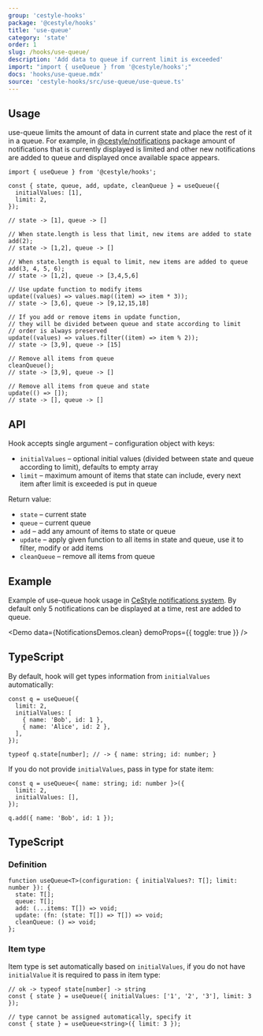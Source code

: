 ```yaml
---
group: 'cestyle-hooks'
package: '@cestyle/hooks'
title: 'use-queue'
category: 'state'
order: 1
slug: /hooks/use-queue/
description: 'Add data to queue if current limit is exceeded'
import: "import { useQueue } from '@cestyle/hooks';"
docs: 'hooks/use-queue.mdx'
source: 'cestyle-hooks/src/use-queue/use-queue.ts'
---
```



## Usage

use-queue limits the amount of data in current state and place the rest of it in a queue.
For example, in [@cestyle/notifications](/others/notifications/) package amount of
notifications that is currently displayed is limited and other new notifications are added to queue and displayed once
available space appears.

```tsx
import { useQueue } from '@cestyle/hooks';

const { state, queue, add, update, cleanQueue } = useQueue({
  initialValues: [1],
  limit: 2,
});

// state -> [1], queue -> []

// When state.length is less that limit, new items are added to state
add(2);
// state -> [1,2], queue -> []

// When state.length is equal to limit, new items are added to queue
add(3, 4, 5, 6);
// state -> [1,2], queue -> [3,4,5,6]

// Use update function to modify items
update((values) => values.map((item) => item * 3));
// state -> [3,6], queue -> [9,12,15,18]

// If you add or remove items in update function,
// they will be divided between queue and state according to limit
// order is always preserved
update((values) => values.filter((item) => item % 2));
// state -> [3,9], queue -> [15]

// Remove all items from queue
cleanQueue();
// state -> [3,9], queue -> []

// Remove all items from queue and state
update(() => []);
// state -> [], queue -> []
```

## API

Hook accepts single argument – configuration object with keys:

- `initialValues` – optional initial values (divided between state and queue according to limit), defaults to empty array
- `limit` – maximum amount of items that state can include, every next item after limit is exceeded is put in queue

Return value:

- `state` – current state
- `queue` – current queue
- `add` – add any amount of items to state or queue
- `update` – apply given function to all items in state and queue, use it to filter, modify or add items
- `cleanQueue` – remove all items from queue

## Example

Example of use-queue hook usage in [CeStyle notifications system](/others/notifications/). By default
only 5 notifications can be displayed at a time, rest are added to queue.

<Demo data={NotificationsDemos.clean} demoProps={{ toggle: true }} />

## TypeScript

By default, hook will get types information from `initialValues` automatically:

```tsx
const q = useQueue({
  limit: 2,
  initialValues: [
    { name: 'Bob', id: 1 },
    { name: 'Alice', id: 2 },
  ],
});

typeof q.state[number]; // -> { name: string; id: number; }
```

If you do not provide `initialValues`, pass in type for state item:

```tsx
const q = useQueue<{ name: string; id: number }>({
  limit: 2,
  initialValues: [],
});

q.add({ name: 'Bob', id: 1 });
```

## TypeScript

### Definition

```tsx
function useQueue<T>(configuration: { initialValues?: T[]; limit: number }): {
  state: T[];
  queue: T[];
  add: (...items: T[]) => void;
  update: (fn: (state: T[]) => T[]) => void;
  cleanQueue: () => void;
};
```

### Item type

Item type is set automatically based on `initialValues`,
if you do not have `initialValue` it is required to pass in item type:

```tsx
// ok -> typeof state[number] -> string
const { state } = useQueue({ initialValues: ['1', '2', '3'], limit: 3 });

// type cannot be assigned automatically, specify it
const { state } = useQueue<string>({ limit: 3 });
```

